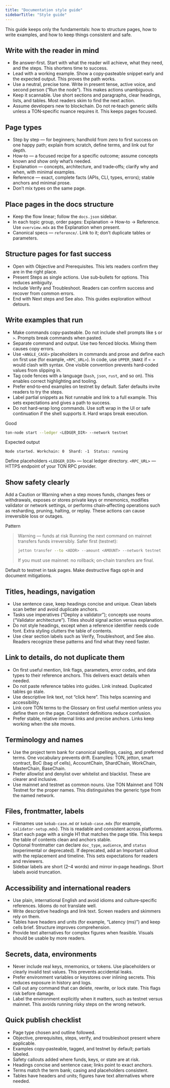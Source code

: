 ```yaml
---
title: "Documentation style guide"
sidebarTitle: "Style guide"
---
```


This guide keeps only the fundamentals: how to structure pages, how to write examples, and how to keep things consistent and safe.

## Write with the reader in mind

* Be answer‑first. Start with what the reader will achieve, what they need, and the steps. This shortens time to success.
* Lead with a working example. Show a copy‑pasteable snippet early and the expected output. This proves the path works.
* Use a neutral, precise tone. Write in present tense, active voice, and second person (“Run the node”). This makes actions unambiguous.
* Keep it scannable. Use short sections and paragraphs, clear headings, lists, and tables. Most readers skim to find the next action.
* Assume developers new to blockchain. Do not re‑teach generic skills unless a TON‑specific nuance requires it. This keeps pages focused.

## Page types

* Step by step — for beginners; handhold from zero to first success on one happy path; explain from scratch, define terms, and link out for depth.
* How‑to — a focused recipe for a specific outcome; assume concepts known and show only what’s needed.
* Explanation — concepts, architecture, and trade‑offs; clarify why and when, with minimal examples.
* Reference — exact, complete facts (APIs, CLI, types, errors); stable anchors and minimal prose.
* Don’t mix types on the same page.

## Place pages in the docs structure

* Keep the flow linear; follow the `docs.json` sidebar.
* In each topic group, order pages: Explanation → How‑to → Reference. Use `overview.mdx` as the Explanation when present.
* Canonical specs — `reference/`. Link to it; don’t duplicate tables or parameters.

## Structure pages for fast success

* Open with Objective and Prerequisites. This lets readers confirm they are in the right place.
* Present Steps as single actions. Use sub‑bullets for options. This reduces ambiguity.
* Include Verify and Troubleshoot. Readers can confirm success and recover from common errors.
* End with Next steps and See also. This guides exploration without detours.

## Write examples that run

* Make commands copy‑pasteable. Do not include shell prompts like `$` or `>`. Prompts break commands when pasted.
* Separate command and output. Use two fenced blocks. Mixing them causes copy errors.
* Use `<ANGLE_CASE>` placeholders in commands and prose and define each on first use (for example, `<RPC_URL>`). In code, use `UPPER_SNAKE` if `< >` would clash with syntax. One visible convention prevents hard‑coded values from slipping in.
* Tag code fences with a language (`bash`, `json`, `rust`, and so on). This enables correct highlighting and tooling.
* Prefer end‑to‑end examples on testnet by default. Safer defaults invite readers to try the steps.
* Label partial snippets as Not runnable and link to a full example. This sets expectations and gives a path to success.
* Do not hard‑wrap long commands. Use soft wrap in the UI or safe continuation if the shell supports it. Hard wraps break execution.

Good

```bash
ton-node start --ledger <LEDGER_DIR> --network testnet
```

Expected output

```text
Node started. Workchain: 0  Shard: -1  Status: running
```

Define placeholders
`<LEDGER_DIR>` — local ledger directory.
`<RPC_URL>` — HTTPS endpoint of your TON RPC provider.

## Show safety clearly

Add a Caution or Warning when a step moves funds, changes fees or withdrawals, exposes or stores private keys or mnemonics, modifies validator or network settings, or performs chain‑affecting operations such as resharding, pruning, halting, or replay. These actions can cause irreversible loss or outages.

Pattern

> Warning — funds at risk
> Running the next command on mainnet transfers funds irreversibly.
> Safer first (testnet):
>
> ```bash
> jetton transfer --to <ADDR> --amount <AMOUNT> --network testnet
> ```
>
> If you must use mainnet: no rollback; on‑chain transfers are final.

Default to testnet in task pages. Make destructive flags opt‑in and document mitigations.

## Titles, headings, navigation

* Use sentence case, keep headings concise and unique. Clean labels scan better and avoid duplicate anchors.
* Tasks use imperatives (“Deploy a validator”); concepts use nouns (“Validator architecture”). Titles should signal action versus explanation.
* Do not style headings, except when a reference identifier needs code font. Extra styling clutters the table of contents.
* Use clear section labels such as Verify, Troubleshoot, and See also. Readers recognize these patterns and find what they need faster.

## Link to details, do not duplicate them

* On first useful mention, link flags, parameters, error codes, and data types to their reference anchors. This delivers exact details when needed.
* Do not paste reference tables into guides. Link instead. Duplicated tables go stale.
* Use descriptive link text, not “click here”. This helps scanning and accessibility.
* Link core TON terms to the Glossary on first useful mention unless you define them on the page. Consistent definitions reduce confusion.
* Prefer stable, relative internal links and precise anchors. Links keep working when the site moves.

## Terminology and names

* Use the project term bank for canonical spellings, casing, and preferred terms. One vocabulary prevents drift.
  Examples: TON, jetton, smart contract, BoC (bag of cells), AccountChain, ShardChain, WorkChain, MasterChain, BaseChain.
* Prefer allowlist and denylist over whitelist and blacklist. These are clearer and inclusive.
* Use mainnet and testnet as common nouns. Use TON Mainnet and TON Testnet for the proper names. This distinguishes the generic type from the named network.

## Files, frontmatter, labels

* Filenames use `kebab-case.md` or `kebab-case.mdx` (for example, `validator-setup.mdx`). This is readable and consistent across platforms.
* Start each page with a single H1 that matches the page title. This keeps the table of contents clean and anchors stable.
* Optional frontmatter can declare `doc_type`, `audience`, and `status` (experimental or deprecated). If deprecated, add an Important callout with the replacement and timeline. This sets expectations for readers and reviewers.
* Sidebar labels are short (2–4 words) and mirror in‑page headings. Short labels avoid truncation.

## Accessibility and international readers

* Use plain, international English and avoid idioms and culture‑specific references. Idioms do not translate well.
* Write descriptive headings and link text. Screen readers and skimmers rely on them.
* Tables have headers and units (for example, “Latency (ms)”) and keep cells brief. Structure improves comprehension.
* Provide text alternatives for complex figures when feasible. Visuals should be usable by more readers.

## Secrets, data, environments

* Never include real keys, mnemonics, or tokens. Use placeholders or clearly invalid test values. This prevents accidental leaks.
* Prefer environment variables or keystores over inlining secrets. This reduces exposure in history and logs.
* Call out any command that can delete, rewrite, or lock state. This flags risk before damage.
* Label the environment explicitly when it matters, such as testnet versus mainnet. This avoids running risky steps on the wrong network.

## Quick publish checklist

* Page type chosen and outline followed.
* Objective, prerequisites, steps, verify, and troubleshoot present where applicable.
* Examples copy‑pasteable, tagged, and testnet by default; partials labeled.
* Safety callouts added where funds, keys, or state are at risk.
* Headings concise and sentence case; links point to exact anchors.
* Terms match the term bank; casing and placeholders consistent.
* Tables have headers and units; figures have text alternatives where needed.
